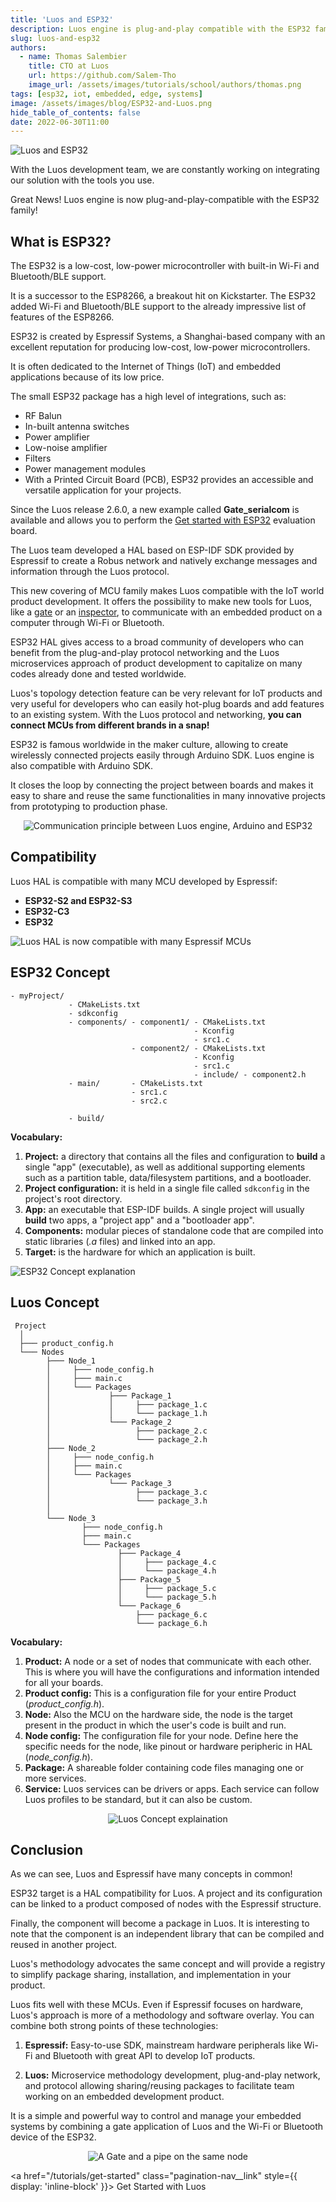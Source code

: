 ```yaml
---
title: 'Luos and ESP32'
description: Luos engine is plug-and-play compatible with the ESP32 family! Luos and Espressif have many concepts in common, find out more in this article.
slug: luos-and-esp32
authors:
  - name: Thomas Salembier
    title: CTO at Luos
    url: https://github.com/Salem-Tho
    image_url: /assets/images/tutorials/school/authors/thomas.png
tags: [esp32, iot, embedded, edge, systems]
image: /assets/images/blog/ESP32-and-Luos.png
hide_table_of_contents: false
date: 2022-06-30T11:00
---
```


![Luos and ESP32](/assets/images/blog/ESP32-and-Luos.png)

With the Luos development team, we are constantly working on integrating our solution with the tools you use.

Great News! Luos engine is now plug-and-play-compatible with the ESP32 family!

<!--truncate-->

<h2>What is ESP32?</h2>

The ESP32 is a low-cost, low-power microcontroller with built-in Wi-Fi and Bluetooth/BLE support.

It is a successor to the ESP8266, a breakout hit on Kickstarter. The ESP32 added Wi-Fi and Bluetooth/BLE support to the already impressive list of features of the ESP8266.

ESP32 is created by Espressif Systems, a Shanghai-based company with an excellent reputation for producing low-cost, low-power microcontrollers.

It is often dedicated to the Internet of Things (IoT) and embedded applications because of its low price.

The small ESP32 package has a high level of integrations, such as:

- RF Balun
- In-built antenna switches
- Power amplifier
- Low-noise amplifier
- Filters
- Power management modules
- With a Printed Circuit Board (PCB), ESP32 provides an accessible and versatile application for your projects.

Since the Luos release 2.6.0, a new example called **Gate_serialcom** is available and allows you to perform the [Get started with ESP32](/tutorials/get-started) evaluation board.

The Luos team developed a HAL based on ESP-IDF SDK provided by Espressif to create a Robus network and natively exchange messages and information through the Luos protocol.

This new covering of MCU family makes Luos compatible with the IoT world product development. It offers the possibility to make new tools for Luos, like a [gate](/docs/tools/gate) or an [inspector](/docs/tools/inspector), to communicate with an embedded product on a computer through Wi-Fi or Bluetooth.

ESP32 HAL gives access to a broad community of developers who can benefit from the plug-and-play protocol networking and the Luos microservices approach of product development to capitalize on many codes already done and tested worldwide.

Luos's topology detection feature can be very relevant for IoT products and very useful for developers who can easily hot-plug boards and add features to an existing system. With the Luos protocol and networking, **you can connect MCUs from different brands in a snap!**

ESP32 is famous worldwide in the maker culture, allowing to create wirelessly connected projects easily through Arduino SDK. Luos engine is also compatible with Arduino SDK.

It closes the loop by connecting the project between boards and makes it easy to share and reuse the same functionalities in many innovative projects from prototyping to production phase.

<div align="center">
  <Image
    src="/assets/images/blog/communication_esp32_arduino_and_luos_engine_white.svg"
    darkSrc="/assets/images/blog/communication_esp32_arduino_and_luos_engine_dark.svg"
    alt="Communication principle between Luos engine, Arduino and ESP32"
  />
</div>

<h2>Compatibility</h2>

Luos HAL is compatible with many MCU developed by Espressif:

- **ESP32-S2 and ESP32-S3**
- **ESP32-C3**
- **ESP32**

![Luos HAL is now compatible with many Espressif MCUs](/assets/images/blog/ESP8266-ESP32-comparision.png)

<h2>ESP32 Concept</h2>

```AsciiDoc
- myProject/
             - CMakeLists.txt
             - sdkconfig
             - components/ - component1/ - CMakeLists.txt
                                         - Kconfig
                                         - src1.c
                           - component2/ - CMakeLists.txt
                                         - Kconfig
                                         - src1.c
                                         - include/ - component2.h
             - main/       - CMakeLists.txt
                           - src1.c
                           - src2.c

             - build/
```

**Vocabulary:**

1. **Project:** a directory that contains all the files and configuration to **build** a single "app" (executable), as well as additional supporting elements such as a partition table, data/filesystem partitions, and a bootloader.
2. **Project configuration:** it is held in a single file called `sdkconfig` in the project's root directory.
3. **App:** an executable that ESP-IDF builds. A single project will usually **build** two apps, a "project app" and a "bootloader app".
4. **Components:** modular pieces of standalone code that are compiled into static libraries (_.a_ files) and linked into an app.
5. **Target:** is the hardware for which an application is built.

![ESP32 Concept explanation](/assets/images/blog/ESP32-concept.png)

<h2>Luos Concept</h2>

```AsciiDoc
 Project
  │
  ├─── product_config.h
  └─── Nodes
        ├─── Node_1
        │     ├─── node_config.h
        │     ├─── main.c
        │     └─── Packages
        │             ├─── Package_1
        │             │     ├─── package_1.c
        │             │     └─── package_1.h
        │             └─── Package_2
        │                   ├─── package_2.c
        │                   └─── package_2.h
        ├─── Node_2
        │     ├─── node_config.h
        │     ├─── main.c
        │     └─── Packages
        │             └─── Package_3
        │                   ├─── package_3.c
        │                   └─── package_3.h
        │
        └─── Node_3
                ├─── node_config.h
                ├─── main.c
                └─── Packages
                        ├─── Package_4
                        │     ├─── package_4.c
                        │     └─── package_4.h
                        ├─── Package_5
                        │     ├─── package_5.c
                        │     └─── package_5.h
                        └─── Package_6
                            ├─── package_6.c
                            └─── package_6.h

```

**Vocabulary:**

1. **Product:** A node or a set of nodes that communicate with each other. This is where you will have the configurations and information intended for all your boards.
2. **Product config:** This is a configuration file for your entire Product (_product_config.h_).
3. **Node:** Also the MCU on the hardware side, the node is the target present in the product in which the user's code is built and run.
4. **Node config:** The configuration file for your node. Define here the specific needs for the node, like pinout or hardware peripheric in HAL (_node_config.h_).
5. **Package:** A shareable folder containing code files managing one or more services.
6. **Service:** Luos services can be drivers or apps. Each service can follow Luos profiles to be standard, but it can also be custom.

<div align="center">
  <Image
    src="/img/feature-service-package-node-board.png"
    darkSrc="/img/luos-layers-white.png"
    alt="Luos Concept explaination"
  />
</div>

<h2>Conclusion</h2>

As we can see, Luos and Espressif have many concepts in common!

ESP32 target is a HAL compatibility for Luos. A project and its configuration can be linked to a product composed of nodes with the Espressif structure.

Finally, the component will become a package in Luos. It is interesting to note that the component is an independent library that can be compiled and reused in another project.

Luos's methodology advocates the same concept and will provide a registry to simplify package sharing, installation, and implementation in your product.

Luos fits well with these MCUs. Even if Espressif focuses on hardware, Luos's approach is more of a methodology and software overlay. You can combine both strong points of these technologies:

1. **Espressif:** Easy-to-use SDK, mainstream hardware peripherals like Wi-Fi and Bluetooth with great API to develop IoT products.

2. **Luos:** Microservice methodology development, plug-and-play network, and protocol allowing sharing/reusing packages to facilitate team working on an embedded development product.

It is a simple and powerful way to control and manage your embedded systems by combining a gate application of Luos and the Wi-Fi or Bluetooth device of the ESP32.

<div align="center">
  <Image
    src="/img/gate_pipe.svg"
    darkSrc="/img/gate_pipe_dark.svg"
    alt="A Gate and a pipe on the same node"
  />
</div>

<a href="/tutorials/get-started" class="pagination-nav__link" style={{ display: 'inline-block' }}>
  Get Started with Luos
</a>
